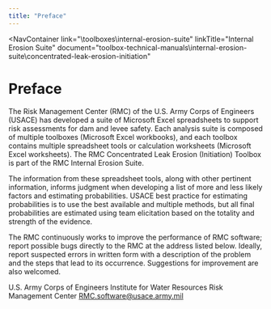 ```yaml
---
title: "Preface"
---
```



<NavContainer 
  link="\toolboxes\internal-erosion-suite"
  linkTitle="Internal Erosion Suite"
  document="toolbox-technical-manuals\internal-erosion-suite\concentrated-leak-erosion-initiation"
></NavContainer>

# Preface

The Risk Management Center (RMC) of the U.S. Army Corps of Engineers (USACE) has developed a suite of Microsoft Excel spreadsheets to support risk
assessments for dam and levee safety. Each analysis suite is composed of multiple toolboxes (Microsoft Excel workbooks), and each toolbox contains
multiple spreadsheet tools or calculation worksheets (Microsoft Excel worksheets). The RMC Concentrated Leak Erosion (Initiation) Toolbox is part of
the RMC Internal Erosion Suite.

The information from these spreadsheet tools, along with other pertinent information, informs judgment when developing a list of more and less likely
factors and estimating probabilities. USACE best practice for estimating probabilities is to use the best available and multiple methods, but all
final probabilities are estimated using team elicitation based on the totality and strength of the evidence.

The RMC continuously works to improve the performance of RMC software; report possible bugs directly to the RMC at the address listed below. Ideally,
report suspected errors in written form with a description of the problem and the steps that lead to its occurrence. Suggestions for improvement are
also welcomed.

U.S. Army Corps of Engineers
Institute for Water Resources
Risk Management Center
[RMC.software@usace.army.mil](mailto:RMC.software@usace.army.mil)

<CitationFootnote />